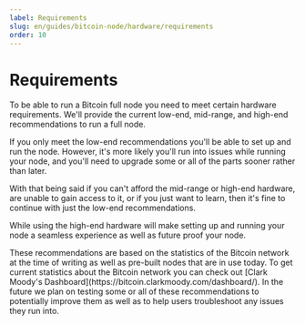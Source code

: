 ```yaml
---
label: Requirements
slug: en/guides/bitcoin-node/hardware/requirements
order: 10
---
```



# Requirements

To be able to run a Bitcoin full node you need to meet certain hardware requirements. We'll provide the current low-end, mid-range, and high-end recommendations to run a full node.

If you only meet the low-end recommendations you'll be able to set up and run the node. However, it's more likely you'll run into issues while running your node, and you'll need to upgrade some or all of the parts sooner rather than later.

With that being said if you can't afford the mid-range or high-end hardware, are unable to gain access to it, or if you just want to learn, then it's fine to continue with just the low-end recommendations.

While using the high-end hardware will make setting up and running your node a seamless experience as well as future proof your node.

<Callout client:load type="info">
  These recommendations are based on the statistics of the Bitcoin network at the time of writing as well as pre-built nodes that are in use today. To get current statistics about the Bitcoin network you can check out [Clark Moody's Dashboard](https://bitcoin.clarkmoody.com/dashboard/). In the future we plan on testing some or all of these recommendations to potentially improve them as well as to help users troubleshoot any issues they run into.
</Callout>

